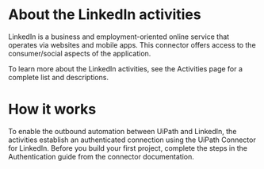 ﻿# About the LinkedIn activities

LinkedIn is a business and employment-oriented online service that operates via websites and mobile apps. This connector offers access to the consumer/social aspects of the application.



To learn more about the LinkedIn activities, see the Activities page for a complete list and descriptions.

# How it works

To enable the outbound automation between UiPath and LinkedIn, the activities establish an authenticated connection using the UiPath Connector for LinkedIn. Before you build your first project, complete the steps in the Authentication guide from the connector documentation.

